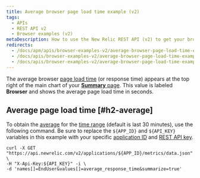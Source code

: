 ```yaml
---
title: Average browser page load time example (v2)
tags:
  - APIs
  - REST API v2
  - Browser examples (v2)
metaDescription: How to use the New Relic REST API (v2) to get your browser average page load time.
redirects:
  - /docs/apm/apis/browser-examples-v2/average-browser-page-load-time-example-api-v2
  - /docs/apis/browser-examples-v2/average-browser-page-load-time-example-api-v2
  - /docs/apis/browser-examples-v2/average-browser-page-load-time-example-v2
---
```


The average browser [page load time](/docs/browser/new-relic-browser/page-load-timing-resources/page-load-timing-process) (or response time) appears at the top right of the main chart of your [**Summary** page](/docs/browser/new-relic-browser/getting-started/browser-overview-website-performance-glance#viewing). This value is labeled **Browser** and shows the average page load time in seconds.

## Average page load time [#h2-average]

To obtain the [average](/docs/apm/apis/requirements/calculating-average-metric-values-summarize) for the [time range](/docs/apm/apis/requirements/specifying-time-range-api-v2) (default is last 30 minutes), use the following command. Be sure to replace the `${APP_ID}` and `${API_KEY}` variables in this example with your specific [application ID](/docs/apm/apis/requirements/identification-code) and [REST API key](/docs/apis/rest-api-v2/requirements/rest-api-key#viewing).

```
curl -X GET "https://api.newrelic.com/v2/applications/${APP_ID}/metrics/data.json" \ 
-H "X-Api-Key:${API_KEY}" -i \ 
-d 'names[]=EndUser&values[]=average_response_time&summarize=true'
```
